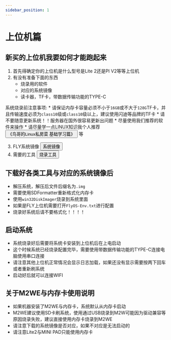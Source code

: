 ```yaml
---
sidebar_position: 1
---
```


# 上位机篇

## 新买的上位机我要如何才能跑起来

  1. 首先得确定你的上位机是什么型号是Lite 2还是PI V2等等上位机
  2. 有没有准备下面的东西
        * 烧录用的软件
        * 对应的系统镜像
        * 读卡器，TF卡，带数据传输功能的TYPE-C

  系统烧录前注意事项:
        * 请保证内存卡容量必须不小于`16GB`或不大于`128G`TF卡，并且传输速度必须为`class10`级或`class10`级以上，建议使用闪迪等品牌的TF卡
        * 请不要随意更新系统！！服务器在国外很容易更新出问题
        * 尽量使用我们推荐的软件来操作
        * 请尽量学一点LINUX知识我个人推荐 <Button variant="contained" disableElevation href="https://item.jd.com/12443890.html">《鸟哥的Linux私房菜 基础学习篇》</Button> 等

  3. FLY系统镜像 <Button variant="contained" disableElevation href="/docs/category/系统镜像">系统镜像</Button>
  4. 需要的工具 <Button variant="contained" disableElevation href="/docs/ResDownload/auxiliary_software/">烧录工具</Button>

## 下载好各类工具与对应的系统镜像后

  * 解压系统，解压后文件后缀名为`.img`
  * 需要使用SDFormatter重新格式化内存卡
  * 使用`win32DiskImager`烧录到系统里面
  * 如果是FLY上位机需要打开`FlyOS-Env.txt`进行配置
  * 烧录好系统后请不要格式化！！！！

## 启动系统

  * 系统烧录好后需要将系统卡安装到上位机后在上电启动
  * 这个时候系统已经烧录配置完毕，需要使用带数据传输功能的TYPE-C连接电脑使用串口连接
  * 请注意其他上位机正常情况会显示日志加载，如果还没有显示需要按两下回车或者重新刷系统
  * 启动好后就可以连接WIFI


## 关于M2WE与内存卡使用说明

  * 如果机器安装了M2WE与内存卡，系统默认从内存卡启动
  * M2WE建议使用SD卡刷系统，使用通过USB烧录到M2W可能因为驱动兼容等原因烧录失败，建议直接使用内存卡烧录到M2WE
  * 请注意下载的系统镜像是否对应，如果不对应是无法启动的
  * 请注意Lite2与MINI PAD只能使用内存卡
